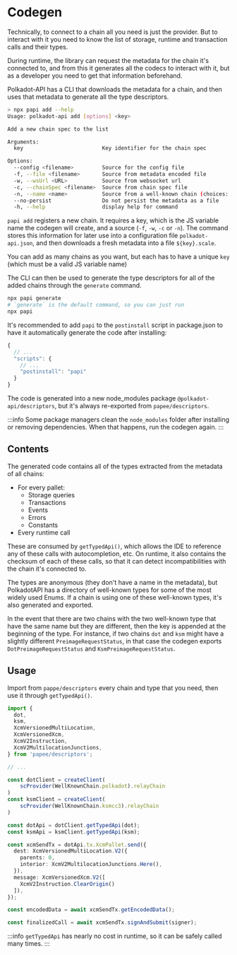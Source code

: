 # Codegen

Technically, to connect to a chain all you need is just the provider. But to interact with it you
need to know the list of storage, runtime and transaction calls and their types.

During runtime, the library can request the metadata for the chain it's connected to, and from this
it generates all the codecs to interact with it, but as a developer you need to get that information
beforehand.

Polkadot-API has a CLI that downloads the metadata for a chain, and then uses that metadata to
generate all the type descriptors.

```sh
> npx papi add --help
Usage: polkadot-api add [options] <key>

Add a new chain spec to the list

Arguments:
  key                         Key identifier for the chain spec

Options:
  --config <filename>         Source for the config file
  -f, --file <filename>       Source from metadata encoded file
  -w, --wsUrl <URL>           Source from websocket url
  -c, --chainSpec <filename>  Source from chain spec file
  -n, --name <name>           Source from a well-known chain (choices: "polkadot", "ksmcc3", "rococo_v2_2", "westend2")
  --no-persist                Do not persist the metadata as a file
  -h, --help                  display help for command
```

`papi add` registers a new chain. It requires a key, which is the JS variable name the codegen will
create, and a source (`-f`, `-w`, `-c` or `-n`). The command stores this information for later use
into a configuration file `polkadot-api.json`, and then downloads a fresh metadata into a file
`${key}.scale`.

You can add as many chains as you want, but each has to have a unique `key` (which must be a valid JS variable name)

The CLI can then be used to generate the type descriptors for all of the added chains through the
`generate` command.

```sh
npx papi generate
# `generate` is the default command, so you can just run
npx papi
```

It's recommended to add `papi` to the `postinstall` script in package.json to have it automatically generate the code after installing:

```js
{
  // ...
  "scripts": {
    // ...
    "postinstall": "papi"
  }
}
```

The code is generated into a new node_modules package `@polkadot-api/descriptors`, but it's always
re-exported from `papee/descriptors`.

:::info
Some package managers clean the `node_modules` folder after installing or removing dependencies. When that happens, run the codegen again.
:::

## Contents

The generated code contains all of the types extracted from the metadata of all chains:

- For every pallet:
  - Storage queries
  - Transactions
  - Events
  - Errors
  - Constants
- Every runtime call

These are consumed by `getTypedApi()`, which allows the IDE to reference any of these calls with autocompletion, etc. On runtime, it also contains the checksum of each of these calls, so that it can detect incompatibilities with the chain it's connected to.

The types are anonymous (they don't have a name in the metadata), but PolkadotAPI has a directory of well-known types for some of the most widely used Enums. If a chain is using one of these well-known types, it's also generated and exported.

In the event that there are two chains with the two well-known type that have the same name but they are different, then the key is appended at the beginning of the type. For instance, if two chains `dot` and `ksm` might have a slightly different `PreimageRequestStatus`, in that case the codegen exports `DotPreimageRequestStatus` and `KsmPreimageRequestStatus`.

## Usage

Import from `pappe/descriptors` every chain and type that you need, then use it through `getTypedApi()`.

```ts
import {
  dot,
  ksm,
  XcmVersionedMultiLocation,
  XcmVersionedXcm,
  XcmV2Instruction,
  XcmV2MultilocationJunctions,
} from 'papee/descriptors';

// ...

const dotClient = createClient(
    scProvider(WellKnownChain.polkadot).relayChain
)
const ksmClient = createClient(
    scProvider(WellKnownChain.ksmcc3).relayChain
)

const dotApi = dotClient.getTypedApi(dot);
const ksmApi = ksmClient.getTypedApi(ksm);

const xcmSendTx = dotApi.tx.XcmPallet.send({
  dest: XcmVersionedMultiLocation.V2({
    parents: 0,
    interior: XcmV2MultilocationJunctions.Here(),
  }),
  message: XcmVersionedXcm.V2([
    XcmV2Instruction.ClearOrigin()
  ]),
});

const encodedData = await xcmSendTx.getEncodedData();

const finalizedCall = await xcmSendTx.signAndSubmit(signer);
```

:::info
`getTypedApi` has nearly no cost in runtime, so it can be safely called many times.
:::
